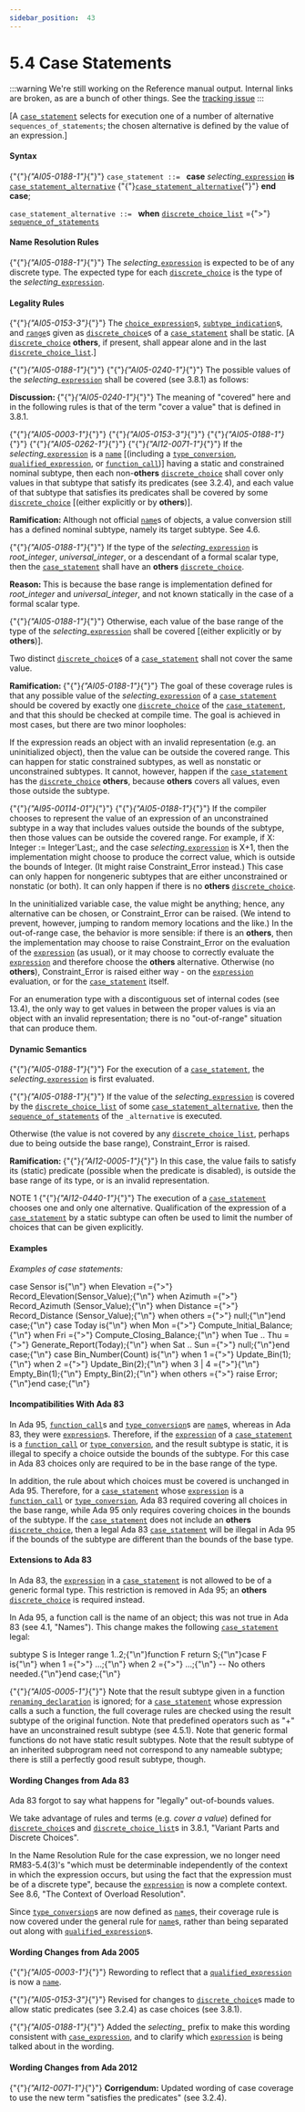 ---
sidebar_position:  43
---

# 5.4 Case Statements

:::warning
We're still working on the Reference manual output.  Internal links are broken,
as are a bunch of other things.
See the [tracking issue](https://github.com/ada-lang-io/ada-lang-io/issues/20)
:::


<p>[A <code><a href="../AA-5/AA-5.4#S0176">case_statement</a></code> selects for execution one of a number of alternative <code>sequences_of_statements</code>; the chosen alternative is defined by the value of an expression.] </p>

#### Syntax

<p>{"{"}<em>{"AI05-0188-1"}</em>{"}"} <code>case_statement</code><a id="S0176"></a><code> ::= </code>   <strong>case</strong> <em>selecting_</em><code><a href="../AA-4/AA-4.4#S0132">expression</a></code> <strong>is</strong>       <code><a href="../AA-5/AA-5.4#S0177">case_statement_alternative</a></code>      {"{"}<code><a href="../AA-5/AA-5.4#S0177">case_statement_alternative</a></code>{"}"}   <strong>end case</strong>;</p>
<p><code>case_statement_alternative</code><a id="S0177"></a><code> ::= </code>   <strong>when</strong> <code><a href="../AA-3/AA-3.8#S0073">discrete_choice_list</a></code> ={">"}      <code><a href="../AA-5/AA-5.1#S0166">sequence_of_statements</a></code></p>

#### Name Resolution Rules

<p>{"{"}<em>{"AI05-0188-1"}</em>{"}"} The <em>selecting_</em><code><a href="../AA-4/AA-4.4#S0132">expression</a></code> is expected to be of any discrete type. The expected type for each <code><a href="../AA-3/AA-3.8#S0074">discrete_choice</a></code> is the type of the <em>selecting_</em><code><a href="../AA-4/AA-4.4#S0132">expression</a></code>. </p>

#### Legality Rules

<p>{"{"}<em>{"AI05-0153-3"}</em>{"}"} The <code><a href="../AA-4/AA-4.4#S0133">choice_expression</a></code>s, <code><a href="../AA-3/AA-3.2#S0027">subtype_indication</a></code>s, and <code><a href="../AA-3/AA-3.5#S0037">range</a></code>s given as <code><a href="../AA-3/AA-3.8#S0074">discrete_choice</a></code>s of a <code><a href="../AA-5/AA-5.4#S0176">case_statement</a></code> shall be static. [A <code><a href="../AA-3/AA-3.8#S0074">discrete_choice</a></code> <strong>others</strong>, if present, shall appear alone and in the last <code><a href="../AA-3/AA-3.8#S0073">discrete_choice_list</a></code>.]</p>
<p>{"{"}<em>{"AI05-0188-1"}</em>{"}"} {"{"}<em>{"AI05-0240-1"}</em>{"}"} The possible values of the <em>selecting_</em><code><a href="../AA-4/AA-4.4#S0132">expression</a></code> shall be covered (see 3.8.1) as follows: </p>
<Admonition type="note">
<p><strong>Discussion: </strong>{"{"}<em>{"AI05-0240-1"}</em>{"}"} The meaning of "covered" here and in the following rules is that of the term "cover a value" that is defined in 3.8.1. </p></Admonition>

<p>{"{"}<em>{"AI05-0003-1"}</em>{"}"} {"{"}<em>{"AI05-0153-3"}</em>{"}"} {"{"}<em>{"AI05-0188-1"}</em>{"}"} {"{"}<em>{"AI05-0262-1"}</em>{"}"} {"{"}<em>{"AI12-0071-1"}</em>{"}"} If the <em>selecting_</em><code><a href="../AA-4/AA-4.4#S0132">expression</a></code> is a <code><a href="../AA-4/AA-4.1#S0091">name</a></code> [(including a <code><a href="../AA-4/AA-4.6#S0162">type_conversion</a></code>, <code><a href="../AA-4/AA-4.7#S0163">qualified_expression</a></code>, or <code><a href="../AA-6/AA-6.4#S0218">function_call</a></code>)] having a static and constrained nominal subtype, then each non-<strong>others</strong> <code><a href="../AA-3/AA-3.8#S0074">discrete_choice</a></code> shall cover only values in that subtype that satisfy its predicates (see 3.2.4), and each value of that subtype that satisfies its predicates shall be covered by some <code><a href="../AA-3/AA-3.8#S0074">discrete_choice</a></code> [(either explicitly or by <strong>others</strong>)]. </p>
<Admonition type="note">
<p><strong>Ramification: </strong>Although not official <code><a href="../AA-4/AA-4.1#S0091">name</a></code>s of objects, a value conversion still has a defined nominal subtype, namely its target subtype. See 4.6. </p></Admonition>

<p>{"{"}<em>{"AI05-0188-1"}</em>{"}"} If the type of the <em>selecting_</em><code><a href="../AA-4/AA-4.4#S0132">expression</a></code> is <em>root_integer</em>, <em>universal_integer</em>, or a descendant of a formal scalar type, then the <code><a href="../AA-5/AA-5.4#S0176">case_statement</a></code> shall have an <strong>others</strong> <code><a href="../AA-3/AA-3.8#S0074">discrete_choice</a></code>. </p>
<Admonition type="note">
<p><strong>Reason: </strong>This is because the base range is implementation defined for <em>root_integer</em> and <em>universal_integer</em>, and not known statically in the case of a formal scalar type. </p></Admonition>

<p>{"{"}<em>{"AI05-0188-1"}</em>{"}"} Otherwise, each value of the base range of the type of the <em>selecting_</em><code><a href="../AA-4/AA-4.4#S0132">expression</a></code> shall be covered [(either explicitly or by <strong>others</strong>)]. </p>
<p>Two distinct <code><a href="../AA-3/AA-3.8#S0074">discrete_choice</a></code>s of a <code><a href="../AA-5/AA-5.4#S0176">case_statement</a></code> shall not cover the same value. </p>
<Admonition type="note">
<p><strong>Ramification: </strong>{"{"}<em>{"AI05-0188-1"}</em>{"}"} The goal of these coverage rules is that any possible value of the <em>selecting_</em><code><a href="../AA-4/AA-4.4#S0132">expression</a></code> of a <code><a href="../AA-5/AA-5.4#S0176">case_statement</a></code> should be covered by exactly one <code><a href="../AA-3/AA-3.8#S0074">discrete_choice</a></code> of the <code><a href="../AA-5/AA-5.4#S0176">case_statement</a></code>, and that this should be checked at compile time. The goal is achieved in most cases, but there are two minor loopholes: </p></Admonition>

<p>If the expression reads an object with an invalid representation (e.g. an uninitialized object), then the value can be outside the covered range. This can happen for static constrained subtypes, as well as nonstatic or unconstrained subtypes. It cannot, however, happen if the <code><a href="../AA-5/AA-5.4#S0176">case_statement</a></code> has the <code><a href="../AA-3/AA-3.8#S0074">discrete_choice</a></code> <strong>others</strong>, because <strong>others</strong> covers all values, even those outside the subtype.</p>
<p>{"{"}<em>{"AI95-00114-01"}</em>{"}"} {"{"}<em>{"AI05-0188-1"}</em>{"}"} If the compiler chooses to represent the value of an expression of an unconstrained subtype in a way that includes values outside the bounds of the subtype, then those values can be outside the covered range. For example, if X: Integer := Integer'Last;, and the case <em>selecting_</em><code><a href="../AA-4/AA-4.4#S0132">expression</a></code> is X+1, then the implementation might choose to produce the correct value, which is outside the bounds of Integer. (It might raise Constraint_Error instead.) This case can only happen for nongeneric subtypes that are either unconstrained or nonstatic (or both). It can only happen if there is no <strong>others</strong> <code><a href="../AA-3/AA-3.8#S0074">discrete_choice</a></code>. </p>
<Admonition type="note">
<p>In the uninitialized variable case, the value might be anything; hence, any alternative can be chosen, or Constraint_Error can be raised. (We intend to prevent, however, jumping to random memory locations and the like.) In the out-of-range case, the behavior is more sensible: if there is an <strong>others</strong>, then the implementation may choose to raise Constraint_Error on the evaluation of the <code><a href="../AA-4/AA-4.4#S0132">expression</a></code> (as usual), or it may choose to correctly evaluate the <code><a href="../AA-4/AA-4.4#S0132">expression</a></code> and therefore choose the <strong>others</strong> alternative. Otherwise (no <strong>others</strong>), Constraint_Error is raised either way - on the <code><a href="../AA-4/AA-4.4#S0132">expression</a></code> evaluation, or for the <code><a href="../AA-5/AA-5.4#S0176">case_statement</a></code> itself.</p></Admonition>

<Admonition type="note">
<p>For an enumeration type with a discontiguous set of internal codes (see 13.4), the only way to get values in between the proper values is via an object with an invalid representation; there is no "out-of-range" situation that can produce them. </p></Admonition>


#### Dynamic Semantics

<p>{"{"}<em>{"AI05-0188-1"}</em>{"}"} For the execution of a <code><a href="../AA-5/AA-5.4#S0176">case_statement</a></code>, the <em>selecting_</em><code><a href="../AA-4/AA-4.4#S0132">expression</a></code> is first evaluated.</p>
<p>{"{"}<em>{"AI05-0188-1"}</em>{"}"} If the value of the <em>selecting_</em><code><a href="../AA-4/AA-4.4#S0132">expression</a></code> is covered by the <code><a href="../AA-3/AA-3.8#S0073">discrete_choice_list</a></code> of some <code><a href="../AA-5/AA-5.4#S0177">case_statement_alternative</a></code>, then the <code><a href="../AA-5/AA-5.1#S0166">sequence_of_statements</a></code> of the <code>_alternative</code> is executed.</p>
<p>Otherwise (the value is not covered by any <code><a href="../AA-3/AA-3.8#S0073">discrete_choice_list</a></code>, perhaps due to being outside the base range), Constraint_Error is raised. </p>
<Admonition type="note">
<p><strong>Ramification: </strong>{"{"}<em>{"AI12-0005-1"}</em>{"}"} In this case, the value fails to satisfy its (static) predicate (possible when the predicate is disabled), is outside the base range of its type, or is an invalid representation.</p></Admonition>

<Admonition type="note">
<p>NOTE 1   {"{"}<em>{"AI12-0440-1"}</em>{"}"} The execution of a <code><a href="../AA-5/AA-5.4#S0176">case_statement</a></code> chooses one and only one alternative. Qualification of the expression of a <code><a href="../AA-5/AA-5.4#S0176">case_statement</a></code> by a static subtype can often be used to limit the number of choices that can be given explicitly. </p></Admonition>


#### Examples

<p><em>Examples of case statements:</em> </p>
<CodeBlock>
case Sensor is{"\n"}   when Elevation	={">"} Record_Elevation(Sensor_Value);{"\n"}   when Azimuth	={">"} Record_Azimuth  (Sensor_Value);{"\n"}   when Distance	={">"} Record_Distance (Sensor_Value);{"\n"}   when others	={">"} null;{"\n"}end case;{"\n"}
</CodeBlock>

<CodeBlock>
case Today is{"\n"}   when Mon	={">"} Compute_Initial_Balance;{"\n"}   when Fri	={">"} Compute_Closing_Balance;{"\n"}   when Tue .. Thu	={">"} Generate_Report(Today);{"\n"}   when Sat .. Sun	={">"} null;{"\n"}end case;{"\n"}
</CodeBlock>

<CodeBlock>
case Bin_Number(Count) is{"\n"}   when 1	={">"} Update_Bin(1);{"\n"}   when 2	={">"} Update_Bin(2);{"\n"}   when 3 | 4	={">"}{"\n"}      Empty_Bin(1);{"\n"}      Empty_Bin(2);{"\n"}   when others	={">"} raise Error;{"\n"}end case;{"\n"}
</CodeBlock>


#### Incompatibilities With Ada 83

<Admonition type="note">
<p>In Ada 95, <code><a href="../AA-6/AA-6.4#S0218">function_call</a></code>s and <code><a href="../AA-4/AA-4.6#S0162">type_conversion</a></code>s are <code><a href="../AA-4/AA-4.1#S0091">name</a></code>s, whereas in Ada 83, they were <code><a href="../AA-4/AA-4.4#S0132">expression</a></code>s. Therefore, if the <code><a href="../AA-4/AA-4.4#S0132">expression</a></code> of a <code><a href="../AA-5/AA-5.4#S0176">case_statement</a></code> is a <code><a href="../AA-6/AA-6.4#S0218">function_call</a></code> or <code><a href="../AA-4/AA-4.6#S0162">type_conversion</a></code>, and the result subtype is static, it is illegal to specify a choice outside the bounds of the subtype. For this case in Ada 83 choices only are required to be in the base range of the type.</p></Admonition>

<Admonition type="note">
<p>In addition, the rule about which choices must be covered is unchanged in Ada 95. Therefore, for a <code><a href="../AA-5/AA-5.4#S0176">case_statement</a></code> whose <code><a href="../AA-4/AA-4.4#S0132">expression</a></code> is a <code><a href="../AA-6/AA-6.4#S0218">function_call</a></code> or <code><a href="../AA-4/AA-4.6#S0162">type_conversion</a></code>, Ada 83 required covering all choices in the base range, while Ada 95 only requires covering choices in the bounds of the subtype. If the <code><a href="../AA-5/AA-5.4#S0176">case_statement</a></code> does not include an <strong>others</strong> <code><a href="../AA-3/AA-3.8#S0074">discrete_choice</a></code>, then a legal Ada 83 <code><a href="../AA-5/AA-5.4#S0176">case_statement</a></code> will be illegal in Ada 95 if the bounds of the subtype are different than the bounds of the base type. </p></Admonition>


#### Extensions to Ada 83

<Admonition type="note">
<p>In Ada 83, the <code><a href="../AA-4/AA-4.4#S0132">expression</a></code> in a <code><a href="../AA-5/AA-5.4#S0176">case_statement</a></code> is not allowed to be of a generic formal type. This restriction is removed in Ada 95; an <strong>others</strong> <code><a href="../AA-3/AA-3.8#S0074">discrete_choice</a></code> is required instead.</p></Admonition>

<Admonition type="note">
<p>In Ada 95, a function call is the name of an object; this was not true in Ada 83 (see 4.1, "Names"). This change makes the following <code><a href="../AA-5/AA-5.4#S0176">case_statement</a></code> legal: </p></Admonition>

<CodeBlock>
subtype S is Integer range 1..2;{"\n"}function F return S;{"\n"}case F is{"\n"}   when 1 ={">"} ...;{"\n"}   when 2 ={">"} ...;{"\n"}   -- No others needed.{"\n"}end case;{"\n"}
</CodeBlock>

<Admonition type="note">
<p>{"{"}<em>{"AI05-0005-1"}</em>{"}"} Note that the result subtype given in a function <code><a href="../AA-8/AA-8.5#S0238">renaming_declaration</a></code> is ignored; for a <code><a href="../AA-5/AA-5.4#S0176">case_statement</a></code> whose expression calls a such a function, the full coverage rules are checked using the result subtype of the original function. Note that predefined operators such as "+" have an unconstrained result subtype (see 4.5.1). Note that generic formal functions do not have static result subtypes. Note that the result subtype of an inherited subprogram need not correspond to any nameable subtype; there is still a perfectly good result subtype, though. </p></Admonition>


#### Wording Changes from Ada 83

<Admonition type="note">
<p>Ada 83 forgot to say what happens for "legally" out-of-bounds values.</p></Admonition>

<Admonition type="note">
<p>We take advantage of rules and terms (e.g. <em>cover a value</em>) defined for <code><a href="../AA-3/AA-3.8#S0074">discrete_choice</a></code>s and <code><a href="../AA-3/AA-3.8#S0073">discrete_choice_list</a></code>s in 3.8.1, "Variant Parts and Discrete Choices".</p></Admonition>

<Admonition type="note">
<p>In the Name Resolution Rule for the case expression, we no longer need RM83-5.4(3)'s "which must be determinable independently of the context in which the expression occurs, but using the fact that the expression must be of a discrete type", because the <code><a href="../AA-4/AA-4.4#S0132">expression</a></code> is now a complete context. See 8.6, "The Context of Overload Resolution".</p></Admonition>

<Admonition type="note">
<p>Since <code><a href="../AA-4/AA-4.6#S0162">type_conversion</a></code>s are now defined as <code><a href="../AA-4/AA-4.1#S0091">name</a></code>s, their coverage rule is now covered under the general rule for <code><a href="../AA-4/AA-4.1#S0091">name</a></code>s, rather than being separated out along with <code><a href="../AA-4/AA-4.7#S0163">qualified_expression</a></code>s. </p></Admonition>


#### Wording Changes from Ada 2005

<Admonition type="note">
<p>{"{"}<em>{"AI05-0003-1"}</em>{"}"} Rewording to reflect that a <code><a href="../AA-4/AA-4.7#S0163">qualified_expression</a></code> is now a <code><a href="../AA-4/AA-4.1#S0091">name</a></code>.</p></Admonition>

<Admonition type="note">
<p>{"{"}<em>{"AI05-0153-3"}</em>{"}"} Revised for changes to <code><a href="../AA-3/AA-3.8#S0074">discrete_choice</a></code>s made to allow static predicates (see 3.2.4) as case choices (see 3.8.1).</p></Admonition>

<Admonition type="note">
<p>{"{"}<em>{"AI05-0188-1"}</em>{"}"} Added the <em>selecting_</em> prefix to make this wording consistent with <code><a href="../AA-4/AA-4.5#S0151">case_expression</a></code>, and to clarify which <code><a href="../AA-4/AA-4.4#S0132">expression</a></code> is being talked about in the wording. </p></Admonition>


#### Wording Changes from Ada 2012

<Admonition type="note">
<p>{"{"}<em>{"AI12-0071-1"}</em>{"}"} <strong>Corrigendum:</strong> Updated wording of case coverage to use the new term "satisfies the predicates" (see 3.2.4). </p></Admonition>

